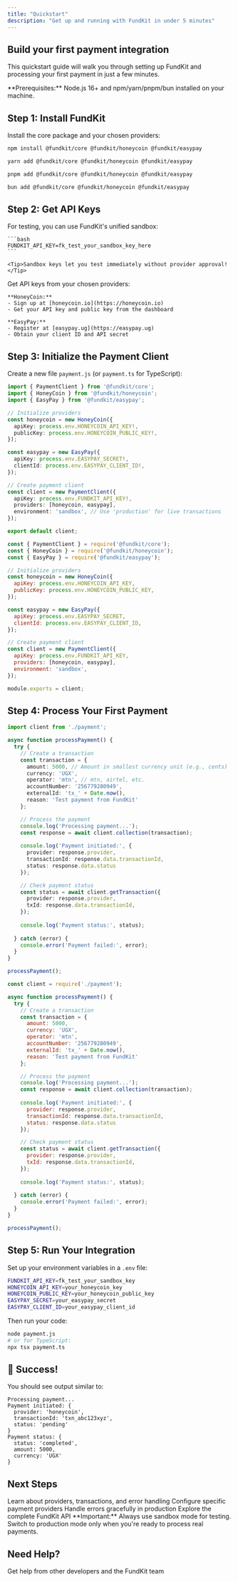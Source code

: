```yaml
---
title: "Quickstart"
description: "Get up and running with FundKit in under 5 minutes"
---
```


## Build your first payment integration

This quickstart guide will walk you through setting up FundKit and processing your first payment in just a few minutes.

<Info>
  **Prerequisites:** Node.js 16+ and npm/yarn/pnpm/bun installed on your machine.
</Info>

## Step 1: Install FundKit

Install the core package and your chosen providers:

<CodeGroup>

```bash npm
npm install @fundkit/core @fundkit/honeycoin @fundkit/easypay
```

```bash yarn
yarn add @fundkit/core @fundkit/honeycoin @fundkit/easypay
```

```bash pnpm
pnpm add @fundkit/core @fundkit/honeycoin @fundkit/easypay
```

```bash bun
bun add @fundkit/core @fundkit/honeycoin @fundkit/easypay
```

</CodeGroup>

## Step 2: Get API Keys

<AccordionGroup>
  <Accordion icon="flask" title="Sandbox Keys (Recommended for testing)">
    For testing, you can use FundKit's unified sandbox:
    
    ```bash
    FUNDKIT_API_KEY=fk_test_your_sandbox_key_here
    ```
    
    <Tip>Sandbox keys let you test immediately without provider approval!</Tip>
  </Accordion>
  
  <Accordion icon="key" title="Provider Keys (For production)">
    Get API keys from your chosen providers:
    
    **HoneyCoin:**
    - Sign up at [honeycoin.io](https://honeycoin.io)
    - Get your API key and public key from the dashboard
    
    **EasyPay:**
    - Register at [easypay.ug](https://easypay.ug) 
    - Obtain your client ID and API secret
  </Accordion>
</AccordionGroup>

## Step 3: Initialize the Payment Client

Create a new file `payment.js` (or `payment.ts` for TypeScript):

<CodeGroup>

```typescript TypeScript
import { PaymentClient } from '@fundkit/core';
import { HoneyCoin } from '@fundkit/honeycoin';
import { EasyPay } from '@fundkit/easypay';

// Initialize providers
const honeycoin = new HoneyCoin({
  apiKey: process.env.HONEYCOIN_API_KEY!,
  publicKey: process.env.HONEYCOIN_PUBLIC_KEY!,
});

const easypay = new EasyPay({
  apiKey: process.env.EASYPAY_SECRET!,
  clientId: process.env.EASYPAY_CLIENT_ID!,
});

// Create payment client
const client = new PaymentClient({
  apiKey: process.env.FUNDKIT_API_KEY!,
  providers: [honeycoin, easypay],
  environment: 'sandbox', // Use 'production' for live transactions
});

export default client;
```

```javascript JavaScript
const { PaymentClient } = require('@fundkit/core');
const { HoneyCoin } = require('@fundkit/honeycoin');
const { EasyPay } = require('@fundkit/easypay');

// Initialize providers
const honeycoin = new HoneyCoin({
  apiKey: process.env.HONEYCOIN_API_KEY,
  publicKey: process.env.HONEYCOIN_PUBLIC_KEY,
});

const easypay = new EasyPay({
  apiKey: process.env.EASYPAY_SECRET,
  clientId: process.env.EASYPAY_CLIENT_ID,
});

// Create payment client
const client = new PaymentClient({
  apiKey: process.env.FUNDKIT_API_KEY,
  providers: [honeycoin, easypay],
  environment: 'sandbox',
});

module.exports = client;
```

</CodeGroup>

## Step 4: Process Your First Payment

<CodeGroup>

```typescript TypeScript
import client from './payment';

async function processPayment() {
  try {
    // Create a transaction
    const transaction = {
      amount: 5000, // Amount in smallest currency unit (e.g., cents)
      currency: 'UGX',
      operator: 'mtn', // mtn, airtel, etc.
      accountNumber: '256779280949',
      externalId: 'tx_' + Date.now(),
      reason: 'Test payment from FundKit'
    };

    // Process the payment
    console.log('Processing payment...');
    const response = await client.collection(transaction);
    
    console.log('Payment initiated:', {
      provider: response.provider,
      transactionId: response.data.transactionId,
      status: response.data.status
    });

    // Check payment status
    const status = await client.getTransaction({
      provider: response.provider,
      txId: response.data.transactionId,
    });
    
    console.log('Payment status:', status);
    
  } catch (error) {
    console.error('Payment failed:', error);
  }
}

processPayment();
```

```javascript JavaScript
const client = require('./payment');

async function processPayment() {
  try {
    // Create a transaction
    const transaction = {
      amount: 5000,
      currency: 'UGX',
      operator: 'mtn',
      accountNumber: '256779280949',
      externalId: 'tx_' + Date.now(),
      reason: 'Test payment from FundKit'
    };

    // Process the payment
    console.log('Processing payment...');
    const response = await client.collection(transaction);
    
    console.log('Payment initiated:', {
      provider: response.provider,
      transactionId: response.data.transactionId,
      status: response.data.status
    });

    // Check payment status
    const status = await client.getTransaction({
      provider: response.provider,
      txId: response.data.transactionId,
    });
    
    console.log('Payment status:', status);
    
  } catch (error) {
    console.error('Payment failed:', error);
  }
}

processPayment();
```

</CodeGroup>

## Step 5: Run Your Integration

Set up your environment variables in a `.env` file:

```bash .env
FUNDKIT_API_KEY=fk_test_your_sandbox_key
HONEYCOIN_API_KEY=your_honeycoin_key
HONEYCOIN_PUBLIC_KEY=your_honeycoin_public_key
EASYPAY_SECRET=your_easypay_secret
EASYPAY_CLIENT_ID=your_easypay_client_id
```

Then run your code:

```bash
node payment.js
# or for TypeScript:
npx tsx payment.ts
```

## 🎉 Success!

You should see output similar to:

```
Processing payment...
Payment initiated: {
  provider: 'honeycoin',
  transactionId: 'txn_abc123xyz',
  status: 'pending'
}
Payment status: {
  status: 'completed',
  amount: 5000,
  currency: 'UGX'
}
```

## Next Steps

<CardGroup cols={2}>

<Card title="Core Concepts" icon="lightbulb" href="/core/payment-client">
  Learn about providers, transactions, and error handling
</Card>

<Card title="Provider Setup" icon="plug" href="/providers/honeycoin">
  Configure specific payment providers
</Card>

<Card title="Error Handling" icon="shield-exclamation" href="/core/error-handling">
  Handle errors gracefully in production
</Card>

<Card title="API Reference" icon="code" href="/api-reference/payment-client">
  Explore the complete FundKit API
</Card>

</CardGroup>

<Warning>
  **Important:** Always use sandbox mode for testing. Switch to production mode only when you're ready to process real payments.
</Warning>

## Need Help?

<Card title="Join our Discord Community" icon="discord" href="https://discord.gg/fundkit">
  Get help from other developers and the FundKit team
</Card>
